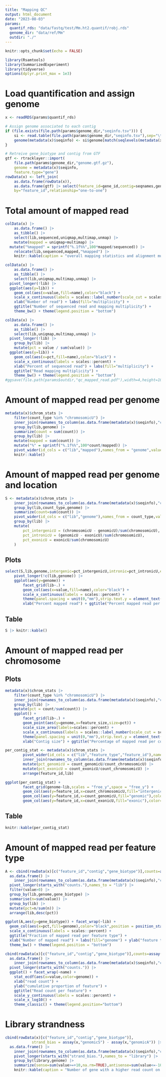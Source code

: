 ```yaml
---
title: "Mapping QC"
output: html_document
date: "2023-08-03"
params:
  quantif_rds: "data/fastq/test/Mm.ht2.quantif/robj.rds"
  genome_dir: "data/ref/Mm"
  outdir: "./"
---
```


```r
knitr::opts_chunk$set(echo = FALSE)
```


```r
library(Rsamtools)
library(SummarizedExperiment)
library(tidyverse)
options(dplyr.print_max = 1e3)
```



# Load quantification and assign genome
```r
x <- readRDS(params$quantif_rds)

# Assign genome associated to each contig
if (file.exists(file.path(params$genome_dir,"seqinfo.tsv"))) {
	si <- read.table(file.path(params$genome_dir,"seqinfo.tsv"),sep="\t",header=TRUE)
	genome(metadata(x)$seqinfo) <- si$genome[match(seqlevels(metadata(x)$seqinfo),si$contig)]
}

# Retreive gene_biotype and contig from GTF
gtf <- rtracklayer::import(
	file.path(params$genome_dir,"genome.gtf.gz"),
	genome = metadata(x)$seqinfo,
	feature.type="gene")
rowData(x) <- left_join(
	as.data.frame(rowData(x)),
	as.data.frame(gtf) |> select(feature_id=gene_id,contig=seqnames,gene_biotype),
	by="feature_id",relationship="one-to-one")
```



# Total amount of mapped read
```r
colData(x) |>
	as.data.frame() |>
	as_tibble() |>
	select(lib,sequenced,uniqmap,multimap,unmap) |>
	mutate(mapped = uniqmap+multimap) |>
  mutate("%mapped" = sprintf("%.1f%%",100*mapped/sequenced)) |>
	relocate(lib,sequenced,mapped,"%mapped") |>
	knitr::kable(caption = "overall mapping statistics and alignment multiplicity")

colData(x) |>
	as.data.frame() |>
	as_tibble() |>
	select(lib,uniqmap,multimap,unmap) |>
  pivot_longer(!lib) |>
  ggplot(aes(y=lib)) +
    geom_col(aes(x=value,fill=name),color="black") +
    scale_x_continuous(labels = scales::label_number(scale_cut = scales::cut_short_scale())) +
    xlab("Number of read") + labs(fill="multiplicity") +
    ggtitle("Number of sequenced read and mapping multiplicity") +
    theme_bw() + theme(legend.position = "bottom")

colData(x) |>
	as.data.frame() |>
	as_tibble() |>
	select(lib,uniqmap,multimap,unmap) |>
  pivot_longer(!lib) |>
	group_by(lib) |>
	mutate(pct = value / sum(value)) |>
  ggplot(aes(y=lib)) +
    geom_col(aes(x=pct,fill=name),color="black") +
    scale_x_continuous(labels = scales::percent) +
    xlab("Percent of sequenced read") + labs(fill="multiplicity") +
    ggtitle("Read mapping multiplicity") +
    theme_bw() + theme(legend.position = "bottom")
#ggsave(file.path(params$outdir,"qc_mapped_read.pdf"),width=4,height=10)
```

# Amount of mapped read per genome
```r
metadata(x)$chrom_stats |>
	filter(count_type %in% "chromosomicU") |> 
	inner_join(rownames_to_column(as.data.frame(metadata(x)$seqinfo),"contig"),by=c("feature_id"="contig")) |>
	group_by(lib,genome) |> 
	summarize(count = sum(count)) |>
	group_by(lib) |>
	mutate(mapped = sum(count)) |>
	mutate("%" = sprintf("%.1f%%",100*count/mapped)) |>
	pivot_wider(id_cols = c("lib","mapped"),names_from = "genome",values_from = c("count","%")) |>
	knitr::kable()
```



# Amount of mapped read per genome and location {.tabset}
```r
S <- metadata(x)$chrom_stats |> 
	inner_join(rownames_to_column(as.data.frame(metadata(x)$seqinfo),"contig"),by=c("feature_id"="contig")) |>
	group_by(lib,count_type,genome) |> 
	summarize(count=sum(count)) |>
	pivot_wider(id_cols = c("lib","genome"),names_from = count_type,values_from = "count") |>
	group_by(lib) |>
	mutate(
		pct_intergenicU = (chromosomicU - genomicU)/sum(chromosomicU),
		pct_intronicU = (genomicU - exonicU)/sum(chromosomicU),
		pct_exonicU = exonicU/sum(chromosomicU)
	)
```

## Plots
```r
select(S,lib,genome,intergenic=pct_intergenicU,intronic=pct_intronicU,exonic=pct_exonicU) |>
	pivot_longer(!c(lib,genome)) |>
	ggplot(aes(y=genome)) +
		facet_grid(lib~.) +
		geom_col(aes(x=value,fill=name),color="black") +
		scale_x_continuous(labels = scales::percent) +
		theme(panel.spacing = unit(0,"mm"),strip.text.y = element_text(angle=0)) +
		xlab("Percent mapped read") + ggtitle("Percent mapped read per organism and coding region")
```

## Table
```r
S |> knitr::kable()
```


# Amount of mapped read per chromosome {.tabset}

## Plots
```r
metadata(x)$chrom_stats |> 
	filter(count_type %in% "chromosomicU") |>
	inner_join(rownames_to_column(as.data.frame(metadata(x)$seqinfo),"contig"),by=c("feature_id"="contig")) |>
	group_by(lib) |>
	mutate(pct = count/sum(count)) |>
	ggplot() +
		facet_grid(lib~.) +
		geom_point(aes(y=genome,x=feature_size,size=pct)) +
		scale_size_area(labels=scales::percent) +
		scale_x_continuous(labels = scales::label_number(scale_cut = scales::cut_short_scale())) +
		theme(panel.spacing = unit(0,"mm"),strip.text.y = element_text(angle=0)) +
		xlab("Contig size") + ggtitle("Percentage of mapped read per contig") + labs(size="% mapped read")
```

```r
per_contig_stat <- metadata(x)$chrom_stats |> 
		pivot_wider(id_cols = c("lib","feature_type","feature_id"),names_from = "count_type",values_from = c("count","feature_size")) |>
		inner_join(rownames_to_column(as.data.frame(metadata(x)$seqinfo),"contig"),by=c("feature_id"="contig")) |>
		mutate(pct_genomicU = count_genomicU/count_chromosomicU) |>
		mutate(pct_exonicU = count_exonicU/count_chromosomicU) |>
		arrange(feature_id,lib)
```


```r
ggplot(per_contig_stat) +
		facet_grid(genome~lib,scales = "free_y",space = "free_y") + 
		geom_col(aes(y=feature_id,x=count_chromosomicU,fill="intergenic"),color="black") +
		geom_col(aes(y=feature_id,x=count_genomicU,fill="genomic"),color="black") +
		geom_col(aes(y=feature_id,x=count_exonicU,fill="exonic"),color="black",position = position_fill())
```

## Table
```r
knitr::kable(per_contig_stat)
```

## {-}

# Amount of mapped read per feature type
```r
A <- cbind(rowData(x)[c("feature_id","contig","gene_biotype")],counts=assay(x,"genomicU")) |>
  as.data.frame() |>
	inner_join(rownames_to_column(as.data.frame(metadata(x)$seqinfo),"contig"),by="contig") |>
  pivot_longer(starts_with("counts."),names_to = "lib") |>
  filter(value>0) |>
  group_by(lib,genome,gene_biotype) |>
  summarise(n=sum(value)) |>
  group_by(lib) |>
  mutate(pct=n/sum(n)) |>
  arrange(lib,desc(pct)) 

ggplot(A,aes(y=gene_biotype)) + facet_wrap(~lib) +
  geom_col(aes(x=pct,fill=genome),color="black",position = position_stack()) +
  scale_x_continuous(labels = scales::percent) +
  ggtitle("Fraction of mapped read per feature type") +
  xlab("Number of mapped read") + labs(fill="genome") + ylab("feature type") +
  theme_bw() + theme(legend.position = "bottom")
```


```r
cbind(rowData(x)[c("feature_id","contig","gene_biotype")],counts=assay(x,"genomicU")) |>
  as.data.frame() |>
	inner_join(rownames_to_column(as.data.frame(metadata(x)$seqinfo),"contig"),by="contig") |>
  pivot_longer(starts_with("counts.")) |>
  ggplot() + facet_wrap(~name) +
    stat_ecdf(aes(x=value,color=genome)) +
    xlab("read count") +
    ylab("cumulative proportion of feature") + 
    ggtitle("Read count per feature") + 
    scale_y_continuous(labels = scales::percent) +
    scale_x_log10() +
    theme_classic() + theme(legend.position="bottom")
```



# Library strandness
```r
cbind(rowData(x)[c("feature_id","contig","gene_biotype")],
			strand_bias = assay(x,"genomicS") - assay(x,"genomicA")) |>
  as.data.frame() |>
	inner_join(rownames_to_column(as.data.frame(metadata(x)$seqinfo),"contig"),by="contig") |>
	pivot_longer(starts_with("strand_bias."),names_to = "library") |>
	group_by(library,genome) |>
	summarize(sense=sum(value>=+10,na.rm=TRUE),antisense=sum(value<=-10,na.rm=TRUE),equal=sum(abs(value)<10,na.rm=TRUE)) |>
	knitr::kable(caption = "Number of gene with a higher read count on sense/antisense strand")
```
















